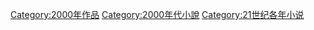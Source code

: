 [[Category:2000年作品|Category:2000年作品]]
[[Category:2000年代小說|Category:2000年代小說]]
[[Category:21世纪各年小说|Category:21世纪各年小说]]